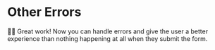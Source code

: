 # Other Errors

👨‍💼 Great work! Now you can handle errors and give the user a better experience
than nothing happening at all when they submit the form.
